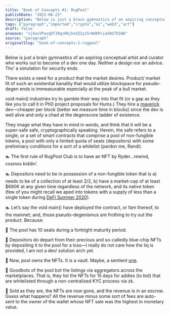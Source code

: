 ```yaml
---
title: "Book of Concepts #1: RugPool"
publishDate: "2022-06-23"
description: "Below is just a brain gymnastics of an aspiring conceptual artist and curator who works out to become of a dev one day. Neither a design nor an advic......"
tags: ["paragraph","imported","crypto","ai","web3","art"]
draft: false
arweave: "vjXwxYPazqOfJ0qzH6jkoXZ2y15rWdKPciaVAGTDIWU"
source: "paragraph"
originalSlug: "book-of-concepts-1-rugpool"
---
```


Below is just a brain gymnastics of an aspiring conceptual artist and curator who works out to become of a dev one day. Neither a design nor an advice. Tho’ a simulation for security ends.

There exists a need for a product that the market desires. Product/ market fit of such an existential banality that would utilize blockspace for pseudo-degen ends is immeasurable especially at the peak of a bull market.

void main() industries try to gamble their way into that fit (or a gap as they like you to call it in PhD project proposals for Hums.) They hire a [maverick](https://www.giantfreakinrobot.com/wp-content/uploads/2022/02/tom-cruise-top-gun-e1645820840812-900x506.jpg) dev—cheaper per block (better we measure time in blocks) since the dev is well alive and only a chad at the degenscore ladder of existence.

They image what they have in mind in words, and think that it will be a super-safe safe, cryptographically speaking. Herein, the safe refers to a single, or a set of smart contracts that comprise a pool of non-fungible tokens, a pool with only a limited quota of seats (depositors) with some preliminary conditions for a sort of a whitelist (pardon me, Randi).

🏊 The first rule of RugPool Club is to have an NFT by Ryder…rewind, cosmos kiddin’.

🏊 Depositors need to be in possession of a non-fungible token that is a) needs to be of a collection of at least 2/2, b) have a market-cap of at least $690K at any given time regardless of the network, and its native token (few of you might recall we aped into tokens with a supply of less than a single token during [DeFi Summer 2020](https://www.youtube.com/watch?v=k3kRX8YWwho)).

🏊 Let’s say the void main() have deployed the contract, or fam thereof, to the mainnet; and, those pseudo-degenismus are frothing to try out the product. Because:

🤽 The pool has 10 seats during a fortnight maturity period.

🤽 Depositors do depart from their precious and so-calledly blue-chip NFTs by depositing it to the pool for a loss—I really do not care how the liq is provided, I am not a dev/ solution arch yet.

🤽 Now, pool owns the NFTs. It is a vault. Maybe, a sentient [one](https://c.tenor.com/78kTZzWAK7IAAAAC/johnny-depp-transcendence.gif).

🤽 Goodbots of the pool bot the listings via aggregators across the marketplaces. That is, they list the NFTs for 15 days for addies (to bid) that are whitelisted through a non-centralized KYC process via zk.

🤽 Sold as they are, the NFTs are now gone, and the revenue is in an escrow. Guess what happens? All the revenue minus some sort of fees are auto-sent to the owner of the wallet whose NFT sale was the highest in monetary value.